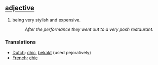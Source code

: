 == [[adjective]] ==
#being very stylish and expensive.
#:''After the performance they went out to a very posh restaurant''.
===Translations===
*[[Dutch]]: [[chic]], [[bekakt]] (used pejoratively)
*[[French]]: [[chic]]
